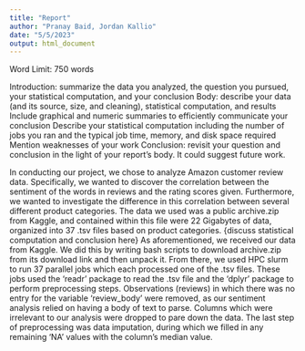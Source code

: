 ```yaml
---
title: "Report"
author: "Pranay Baid, Jordan Kallio"
date: "5/5/2023"
output: html_document
---
```


Word Limit: 750 words

Introduction: summarize the data you analyzed, the question you pursued, your statistical computation, and your conclusion
Body: describe your data (and its source, size, and cleaning), statistical computation, and results
Include graphical and numeric summaries to efficiently communicate your conclusion
Describe your statistical computation including the number of jobs you ran and the typical job time, memory, and disk space required
Mention weaknesses of your work
Conclusion: revisit your question and conclusion in the light of your report’s body. It could suggest future work.


  In conducting our project, we chose to analyze Amazon customer review data. Specifically, we wanted to discover the correlation between the sentiment of the words in reviews and the rating scores given. Furthermore, we wanted to investigate the difference in this correlation between several different product categories. The data we used was a public archive.zip from Kaggle, and contained within this file were 22 Gigabytes of data, organized into 37 .tsv files based on product categories. {discuss statistical computation and conclusion here}
	As aforementioned, we received our data from Kaggle. We did this by writing bash scripts to download archive.zip from its download link and then unpack it. From there, we used HPC slurm to run 37 parallel jobs which each processed one of the .tsv files. These jobs used the ‘readr’ package to read the .tsv file and the ‘dplyr’ package to perform preprocessing steps. Observations (reviews) in which there was no entry for the variable ‘review_body’ were removed, as our sentiment analysis relied on having a body of text to parse. Columns which were irrelevant to our analysis were dropped to pare down the data. The last step of preprocessing was data imputation, during which we filled in any remaining ‘NA’ values with the column’s median value.
